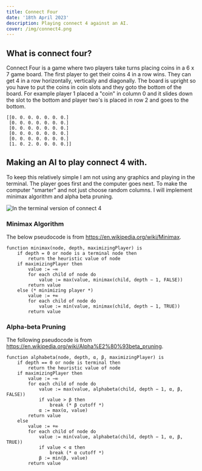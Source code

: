 ---
title: Connect Four 
date: '18th April 2023'
description: Playing connect 4 against an AI.
cover: /img/connect4.png
---

## What is connect four? 
Connect Four is a game where two players take turns placing coins in a 6 x 7 game board. The 
first player to get their coins 4 in a row wins. They can get 4 in a row horizontally, 
vertically and diagonally. The board is upright so you have to put the coins in coin slots and they goto 
the bottom of the board. For example player 1 placed a "coin" in column 0 and it slides down the slot to the bottom 
and player two's is placed in row 2 and goes to the bottom.  

```
[[0. 0. 0. 0. 0. 0. 0.]
 [0. 0. 0. 0. 0. 0. 0.]
 [0. 0. 0. 0. 0. 0. 0.]
 [0. 0. 0. 0. 0. 0. 0.]
 [0. 0. 0. 0. 0. 0. 0.]
 [1. 0. 2. 0. 0. 0. 0.]]
```

## Making an AI to play connect 4 with. 

To keep this relatively simple I am not using any graphics and playing in the terminal. 
The player goes first and the computer goes next. To make the computer "smarter" and not just choose 
random columns. I will implement minimax algorithm and alpha beta pruning. 

![In the terminal version of connect 4](/img/connect4.png)

### Minimax Algorithm 

The below pseudocode is from https://en.wikipedia.org/wiki/Minimax. 
```
function minimax(node, depth, maximizingPlayer) is
    if depth = 0 or node is a terminal node then
        return the heuristic value of node
    if maximizingPlayer then
        value := −∞
        for each child of node do
            value := max(value, minimax(child, depth − 1, FALSE))
        return value
    else (* minimizing player *)
        value := +∞
        for each child of node do
            value := min(value, minimax(child, depth − 1, TRUE))
        return value
```
### Alpha-beta Pruning 

The following pseudocode is from https://en.wikipedia.org/wiki/Alpha%E2%80%93beta_pruning. 

```
function alphabeta(node, depth, α, β, maximizingPlayer) is
    if depth == 0 or node is terminal then
        return the heuristic value of node
    if maximizingPlayer then
        value := −∞
        for each child of node do
            value := max(value, alphabeta(child, depth − 1, α, β, FALSE))
            if value > β then
                break (* β cutoff *)
            α := max(α, value)
        return value
    else
        value := +∞
        for each child of node do
            value := min(value, alphabeta(child, depth − 1, α, β, TRUE))
            if value < α then
                break (* α cutoff *)
            β := min(β, value)
        return value
```

